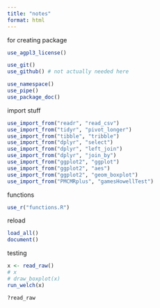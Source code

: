 ```yaml
---
title: "notes"
format: html
---
```


for creating package

```r
use_agpl3_license()
```

```r
use_git()
use_github() # not actually needed here
```

```r
use_namespace()
use_pipe()
use_package_doc()
```

import stuff

```r
use_import_from("readr", "read_csv")
use_import_from("tidyr", "pivot_longer")
use_import_from("tibble", "tribble")
use_import_from("dplyr", "select")
use_import_from("dplyr", "left_join")
use_import_from("dplyr", "join_by")
use_import_from("ggplot2", "ggplot")
use_import_from("ggplot2", "aes")
use_import_from("ggplot2", "geom_boxplot")
use_import_from("PMCMRplus", "gamesHowellTest")
```


functions

```r
use_r("functions.R")
```

reload

```r
load_all()
document()
```

testing

```r
x <- read_raw()
# x
# draw_boxplot(x)
run_welch(x)
```

```r
?read_raw
```

